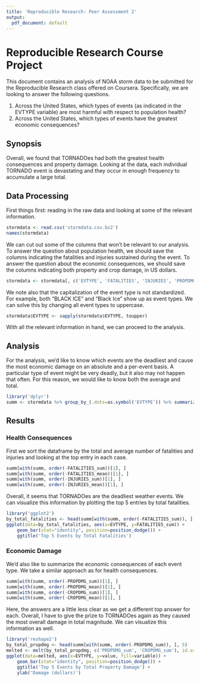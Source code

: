 ```yaml
---
title: 'Reproducible Research: Peer Assessment 2'
output:
  pdf_document: default
---
```


# Reproducible Research Course Project
This document contains an analysis of NOAA storm data to be submitted for the Reproducible Research class offered on Coursera. Specifically, we are looking to answer the following questions.

1. Across the United States, which types of events (as indicated in the EVTYPE variable) are most harmful with respect to population health?
2. Across the United States, which types of events have the greatest economic consequences?

## Synopsis
Overall, we found that TORNADOes had both the greatest health consequences and property damage. Looking at the data, each individual TORNADO event is devastating and they occur in enough frequency to accumulate a large total.

## Data Processing
First things first: reading in the raw data and looking at some of the relevant information.

```r
stormdata <- read.csv('stormdata.csv.bz2')
names(stormdata)
```

We can cut out some of the columns that won't be relevant to our analysis. To answer the question about population health, we should save the columns indicating the fatalities and injuries sustained during the event. To answer the question about the economic consequences, we should save the columns indicating both property and crop damage, in US dollars.

```r
stormdata <- stormdata[, c('EVTYPE', 'FATALITIES', 'INJURIES', 'PROPDMG', 'CROPDMG')]
```

We note also that the capitalization of the event type is not standardized. For example, both "BLACK ICE" and "Black Ice" show up as event types. We can solve this by changing all event types to uppercase.

```r
stormdata$EVTYPE <- sapply(stormdata$EVTYPE, toupper)
```

With all the relevant information in hand, we can proceed to the analysis.

## Analysis
For the analysis, we'd like to know which events are the deadliest and cause the most economic damage on an absolute and a per-event basis. A particular type of event might be very deadly, but it also may not happen that often. For this reason, we would like to know both the average and total.

```r
library('dplyr')
summ <- stormdata %>% group_by_(.dots=as.symbol('EVTYPE')) %>% summarize_each(funs(mean, sum))
```

## Results
### Health Consequences
First we sort the dataframe by the total and average number of fatalities and injuries and looking at the top entry in each case.

```r
summ[with(summ, order(-FATALITIES_sum))[1], ]
summ[with(summ, order(-FATALITIES_mean))[1], ]
summ[with(summ, order(-INJURIES_sum))[1], ]
summ[with(summ, order(-INJURIES_mean))[1], ]
```

Overall, it seems that TORNADOes are the deadliest weather events. We can visualize this information by plotting the top 5 entries by total fatalities.

```r
library('ggplot2')
by_total_fatalities <- head(summ[with(summ, order(-FATALITIES_sum)), ], 5)
ggplot(data=by_total_fatalities, aes(x=EVTYPE, y=FATALITIES_sum)) +
    geom_bar(stat="identity", position=position_dodge()) + 
    ggtitle('Top 5 Events by Total Fatalities')
```

### Economic Damage
We'd also like to summarize the economic consequences of each event type. We take a similar approach as for health consequences.

```r
summ[with(summ, order(-PROPDMG_sum))[1], ]
summ[with(summ, order(-PROPDMG_mean))[1], ]
summ[with(summ, order(-CROPDMG_sum))[1], ]
summ[with(summ, order(-CROPDMG_mean))[1], ]
```

Here, the answers are a little less clear as we get a different top answer for each. Overall, I have to give the prize to TORNADOes again as they caused the most overall damage in total magnitude. We can visualize this information as well.

```r
library('reshape2')
by_total_propdmg <- head(summ[with(summ, order(-PROPDMG_sum)), ], 5)
melted <- melt(by_total_propdmg, c('PROPDMG_sum', 'CROPDMG_sum'), id.vars='EVTYPE')
ggplot(data=melted, aes(x=EVTYPE, y=value, fill=variable)) +
    geom_bar(stat="identity", position=position_dodge()) + 
    ggtitle('Top 5 Events by Total Property Damage') +
    ylab('Damage (dollars)')
```